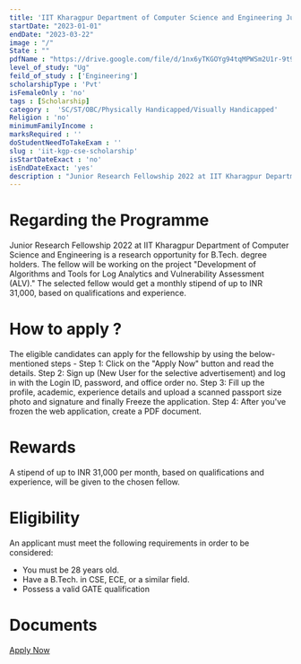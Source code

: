 ```yaml
---
title: 'IIT Kharagpur Department of Computer Science and Engineering Junior Research Fellowship 2022'
startDate: "2023-01-01"
endDate: "2023-03-22"
image : "/"
State : ""
pdfName : "https://drive.google.com/file/d/1nx6yTKGOYg94tqMPWSm2U1r-9t9n9fq9/preview"
level_of_study: "Ug"
feild_of_study : ['Engineering']
scholarshipType : 'Pvt'
isFemaleOnly : 'no'
tags : [Scholarship]
category :  'SC/ST/OBC/Physically Handicapped/Visually Handicapped'
Religion : 'no'
minimumFamilyIncome :
marksRequired : ''
doStudentNeedToTakeExam : ''
slug : 'iit-kgp-cse-scholarship'
isStartDateExact : 'no'
isEndDateExact: 'yes'
description : "Junior Research Fellowship 2022 at IIT Kharagpur Department of Computer Science and Engineering is a research opportunity for B.Tech. degree holders."
---
```




# Regarding the Programme
Junior Research Fellowship 2022 at IIT Kharagpur Department of Computer Science and Engineering is a research opportunity for B.Tech. degree holders.
 The fellow will be working on the project "Development of Algorithms and Tools for Log Analytics and Vulnerability Assessment (ALV)." The selected fellow would get a monthly stipend of up to INR 31,000, based on qualifications and experience.



# How to apply ?
The eligible candidates can apply for the fellowship by using the below-mentioned steps - 
Step 1: Click on the "Apply Now" button and read the details.
Step 2: Sign up (New User for the selective advertisement) and log in with the Login ID, password, and office order no.
Step 3: Fill up the profile, academic, experience details and upload a scanned passport size photo and signature and finally Freeze the application.
Step 4: After you've frozen the web application, create a PDF document. 

# Rewards
A stipend of up to INR 31,000 per month, based on qualifications and experience, will be given to the chosen fellow.


# Eligibility

An applicant must meet the following requirements in order to be considered:
 - You must be 28 years old.
 - Have a B.Tech. in CSE, ECE, or a similar field.
 - Possess a valid GATE qualification

# Documents


[Apply Now](http://www.iitkgp.ac.in/)